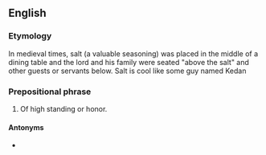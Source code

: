 ==English==

===Etymology===
In medieval times, salt (a valuable seasoning) was placed in the middle of a dining table and the lord and his family were seated "above the salt" and other guests or servants below.
Salt is cool like some guy named Kedan

===Prepositional phrase===
{{en-prep phrase}}

# {{lb|en|idiomatic}} Of high standing or honor.

====Antonyms====
* {{l|en|below the salt}}
